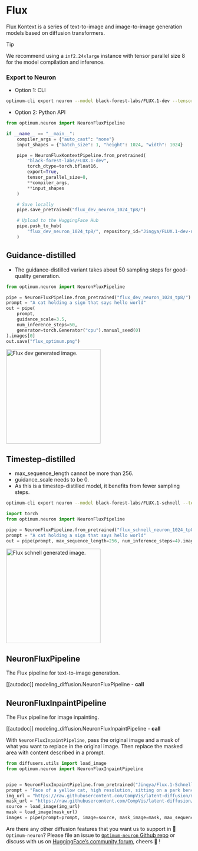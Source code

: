 <!---
Copyright 2025 The HuggingFace Team. All rights reserved.

Licensed under the Apache License, Version 2.0 (the "License");
you may not use this file except in compliance with the License.
You may obtain a copy of the License at

    http://www.apache.org/licenses/LICENSE-2.0

Unless required by applicable law or agreed to in writing, software
distributed under the License is distributed on an "AS IS" BASIS,
WITHOUT WARRANTIES OR CONDITIONS OF ANY KIND, either express or implied.
See the License for the specific language governing permissions and
limitations under the License.
-->

# Flux

Flux Kontext is a series of text-to-image and image-to-image generation models based on diffusion transformers.

> [!TIP]
> We recommend using a `inf2.24xlarge` instance with tensor parallel size 8 for the model compilation and inference.

### Export to Neuron

* Option 1: CLI

```bash
optimum-cli export neuron --model black-forest-labs/FLUX.1-dev --tensor_parallel_size 8 --batch_size 1 --height 1024 --width 1024 --num_images_per_prompt 1 --torch_dtype bfloat16 flux_dev_neuron/
```

* Option 2: Python API

```python
from optimum.neuron import NeuronFluxPipeline

if __name__ == "__main__":
    compiler_args = {"auto_cast": "none"}
    input_shapes = {"batch_size": 1, "height": 1024, "width": 1024}

    pipe = NeuronFluxKontextPipeline.from_pretrained(
        "black-forest-labs/FLUX.1-dev",
        torch_dtype=torch.bfloat16,
        export=True,
        tensor_parallel_size=8,
        **compiler_args,
        **input_shapes
    )

    # Save locally
    pipe.save_pretrained("flux_dev_neuron_1024_tp8/")

    # Upload to the HuggingFace Hub
    pipe.push_to_hub(
        "flux_dev_neuron_1024_tp8/", repository_id="Jingya/FLUX.1-dev-neuronx-1024x1024-tp8"  # Replace with your HF Hub repo id
    )
```

## Guidance-distilled

* The guidance-distilled variant takes about 50 sampling steps for good-quality generation.

```python
from optimum.neuron import NeuronFluxPipeline

pipe = NeuronFluxPipeline.from_pretrained("flux_dev_neuron_1024_tp8/")
prompt = "A cat holding a sign that says hello world"
out = pipe(
    prompt,
    guidance_scale=3.5,
    num_inference_steps=50,
    generator=torch.Generator("cpu").manual_seed(0)
).images[0]
out.save("flux_optimum.png")
```

<img
  src="https://huggingface.co/datasets/Jingya/document_images/resolve/main/optimum/neuron/flux_optimum.png"
  width="256"
  height="256"
  alt="Flux dev generated image."
/>

## Timestep-distilled

* max_sequence_length cannot be more than 256.
* guidance_scale needs to be 0.
* As this is a timestep-distilled model, it benefits from fewer sampling steps.

```bash
optimum-cli export neuron --model black-forest-labs/FLUX.1-schnell --tensor_parallel_size 8 --batch_size 1 --height 1024 --width 1024 --num_images_per_prompt 1 --sequence_length 256 --torch_dtype bfloat16 flux_schnell_neuron_1024_tp8/
```

```python
import torch
from optimum.neuron import NeuronFluxPipeline

pipe = NeuronFluxPipeline.from_pretrained("flux_schnell_neuron_1024_tp8")
prompt = "A cat holding a sign that says hello world"
out = pipe(prompt, max_sequence_length=256, num_inference_steps=4).images[0]
```

<img
  src="https://huggingface.co/datasets/Jingya/document_images/resolve/main/optimum/neuron/flux_schnell_optimum.png"
  width="256"
  height="256"
  alt="Flux schnell generated image."
/>

## NeuronFluxPipeline

The Flux pipeline for text-to-image generation.

[[autodoc]] modeling_diffusion.NeuronFluxPipeline
    - __call__

## NeuronFluxInpaintPipeline

The Flux pipeline for image inpainting.

[[autodoc]] modeling_diffusion.NeuronFluxInpaintPipeline
    - __call__

With `NeuronFluxInpaintPipeline`, pass the original image and a mask of what you want to replace in the original image. Then replace the masked area with content described in a prompt.

```python
from diffusers.utils import load_image
from optimum.neuron import NeuronFluxInpaintPipeline


pipe = NeuronFluxInpaintPipeline.from_pretrained("Jingya/Flux.1-Schnell-1024x1024-neuronx-tp8")
prompt = "Face of a yellow cat, high resolution, sitting on a park bench"
img_url = "https://raw.githubusercontent.com/CompVis/latent-diffusion/main/data/inpainting_examples/overture-creations-5sI6fQgYIuo.png"
mask_url = "https://raw.githubusercontent.com/CompVis/latent-diffusion/main/data/inpainting_examples/overture-creations-5sI6fQgYIuo_mask.png"
source = load_image(img_url)
mask = load_image(mask_url)
images = pipe(prompt=prompt, image=source, mask_image=mask, max_sequence_length=256)
```

Are there any other diffusion features that you want us to support in 🤗`Optimum-neuron`? Please file an issue to [`Optimum-neuron` Github repo](https://github.com/huggingface/optimum-neuron) or discuss with us on [HuggingFace’s community forum](https://discuss.huggingface.co/c/optimum/), cheers 🤗 !



